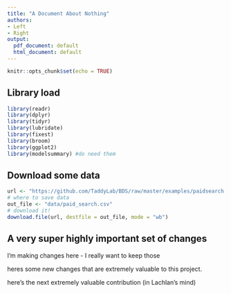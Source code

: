 ```yaml
---
title: "A Document About Nothing"
authors:
- Left
- Right
output:
  pdf_document: default
  html_document: default
---
```


```r
knitr::opts_chunk$set(echo = TRUE)
```

## Library load

```r
library(readr)
library(dplyr)
library(tidyr)
library(lubridate)
library(fixest)
library(broom)
library(ggplot2)
library(modelsummary) #do need them
```


## Download some data 

```r
url <- "https://github.com/TaddyLab/BDS/raw/master/examples/paidsearch.csv"
# where to save data
out_file <- "data/paid_search.csv"
# download it!
download.file(url, destfile = out_file, mode = "wb")
```


## A very super highly important set of changes 

I'm making changes here - I really want to keep those

heres some new changes that are extremely valuable to this project.

here's the next extremely valuable contribution (in Lachlan's mind)